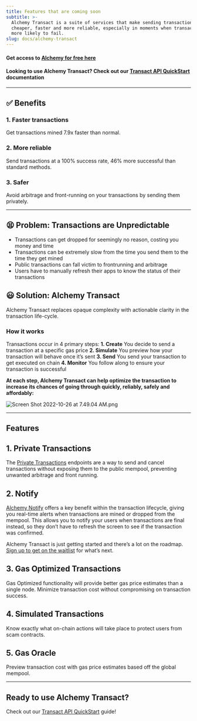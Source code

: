 ```yaml
---
title: Features that are coming soon
subtitle: >-
  Alchemy Transact is a suite of services that make sending transactions
  cheaper, faster and more reliable, especially in moments when transactions are
  more likely to fail.
slug: docs/alchemy-transact
---
```



#### Get access to [**Alchemy for free here**](https://auth.alchemy.com/signup?redirectUrl=https%3A%2F%2Fdashboard.alchemy.com%2Fsignup%2F%3Freferrer_origin%3DDIRECT%26ref%3Daffiliate%3Abf20d53b27)

#### **Looking to use Alchemy Transact? Check out our [Transact API QuickStart](/reference/transact-api-quickstart) documentation**

***

## ✅ Benefits

### 1. Faster transactions

Get transactions mined 7.9x faster than normal.

### 2. More reliable

Send transactions at a 100% success rate, 46% more successful than standard methods.

### 3. Safer

Avoid arbitrage and front-running on your transactions by sending them privately.

***

## 😫 Problem: Transactions are Unpredictable

* Transactions can get dropped for seemingly no reason, costing you money and time
* Transactions can be extremely slow from the time you send them to the time they get mined
* Public transactions can fall victim to frontrunning and arbitrage
* Users have to manually refresh their apps to know the status of their transactions

## 😃 Solution: Alchemy Transact

Alchemy Transact replaces opaque complexity with actionable clarity in the transaction life-cycle.

### How it works

Transactions occur in 4 primary steps: **1. Create** You decide to send a transaction at a specific gas price **2. Simulate** You preview how your transaction will behave once it’s sent **3. Send** You send your transaction to get executed on chain **4. Monitor** You follow along to ensure your transaction is successful

**At each step, Alchemy Transact can help optimize the transaction to increase its chances of going through quickly, reliably, safely and affordably:**

![](/images/4505f94-Screen_Shot_2022-10-26_at_7.49.04_AM.png "Screen Shot 2022-10-26 at 7.49.04 AM.png")

***

## Features

## 1. Private Transactions

The [Private Transactions](/reference/eth-sendprivatetransaction) endpoints are a way to send and cancel transactions without exposing them to the public mempool, preventing unwanted arbitrage and front running.

## 2. Notify

[Alchemy Notify](/docs/alchemy-notify) offers a key benefit within the transaction lifecycle, giving you real-time alerts when transactions are mined or dropped from the mempool. This allows you to notify your users when transactions are final instead, so they don’t have to refresh the screen to see if the transaction was confirmed.


Alchemy Transact is just getting started and there’s a lot on the roadmap. [Sign up to get on the waitlist](https://alchemyapi.typeform.com/to/EhW0nBC1) for what’s next.

## 3. Gas Optimized Transactions

Gas Optimized functionality will provide better gas price estimates than a single node. Minimize transaction cost without compromising on transaction success.

## 4. Simulated Transactions

Know exactly what on-chain actions will take place to protect users from scam contracts.

## 5. Gas Oracle

Preview transaction cost with gas price estimates based off the global mempool.

***

## Ready to use Alchemy Transact?

Check out our [Transact API QuickStart](/reference/transact-api-quickstart) guide!
